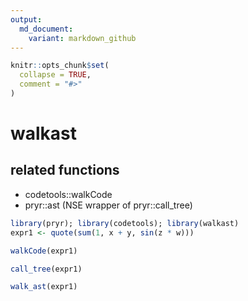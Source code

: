---
output:
  md_document:
    variant: markdown_github
---

```{r, echo = FALSE}
knitr::opts_chunk$set(
  collapse = TRUE,
  comment = "#>"
)
```

# walkast

## related functions
* codetools::walkCode
* pryr::ast (NSE wrapper of pryr::call_tree)

```{r, echo = TRUE}
library(pryr); library(codetools); library(walkast)
expr1 <- quote(sum(1, x + y, sin(z * w)))

walkCode(expr1)

call_tree(expr1)

walk_ast(expr1)
```